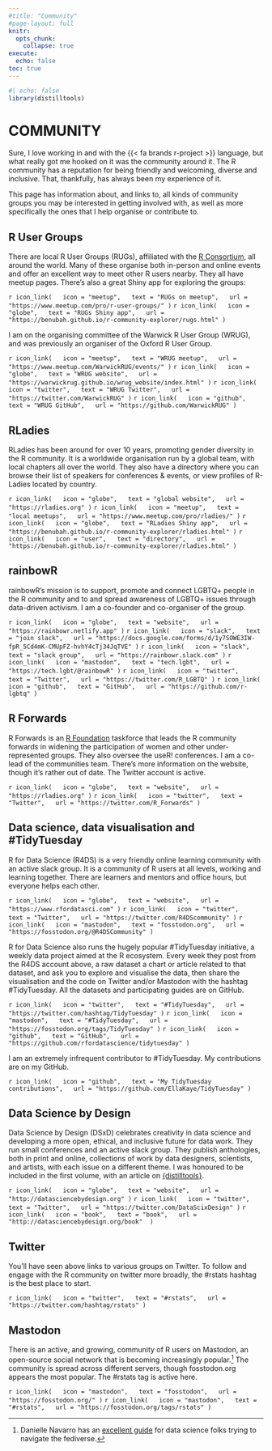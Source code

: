 ```yaml
---
#title: "Community"
#page-layout: full
knitr:
  opts_chunk: 
    collapse: true
execute: 
  echo: false
toc: true
---
```


```r
#| echo: false
library(distilltools)
```

# [COMMUNITY]{.third-color}

Sure, I love working in and with the {{< fa brands r-project >}} language, but what really got me hooked on it was the community around it. The R community has a reputation for being friendly and welcoming, diverse and inclusive. That, thankfully, has always been my experience of it.

This page has information about, and links to, all kinds of community groups you may be interested in getting involved with, as well as more specifically the ones that I help organise or contribute to.

## R User Groups

There are local R User Groups (RUGs), affiliated with the [R Consortium](https://www.r-consortium.org){target="_blank"}, all around the world. Many of these organise both in-person and online events and offer an excellent way to meet other R users nearby. They all have meetup pages. There's also a great Shiny app for exploring the groups:

`r icon_link(
  icon = "meetup",
  text = "RUGs on meetup",
  url = "https://www.meetup.com/pro/r-user-groups/"
)`
`r icon_link(
  icon = "globe",
  text = "RUGs Shiny app",
  url = "https://benubah.github.io/r-community-explorer/rugs.html"
)`

I am on the organising committee of the Warwick R User Group (WRUG), and was previously an organiser of the Oxford R User Group.

`r icon_link(
  icon = "meetup",
  text = "WRUG meetup",
  url = "https://www.meetup.com/WarwickRUG/events/"
)`
`r icon_link(
  icon = "globe",
  text = "WRUG website",
  url = "https://warwickrug.github.io/wrug_website/index.html"
)`
`r icon_link(
  icon = "twitter",
  text = "WRUG Twitter",
  url = "https://twitter.com/WarwickRUG"
)`
`r icon_link(
  icon = "github",
  text = "WRUG GitHub",
  url = "https://github.com/WarwickRUG"
)`

## RLadies

RLadies has been around for over 10 years, promoting gender diversity in the R community. It is a worldwide organisation run by a global team, with local chapters all over the world. They also have a directory where you can browse their list of speakers for conferences & events, or view profiles of R-Ladies located by country.

`r icon_link(
  icon = "globe",
  text = "global website",
  url = "https://rladies.org"
)`
`r icon_link(
  icon = "meetup",
  text = "local meetups",
  url = "https://www.meetup.com/pro/rladies/"
)`
`r icon_link(
  icon = "globe",
  text = "RLadies Shiny app",
  url = "https://benubah.github.io/r-community-explorer/rladies.html"
)`
`r icon_link(
  icon = "user",
  text = "directory",
  url = "https://benubah.github.io/r-community-explorer/rladies.html"
)`

## rainbowR

rainbowR's mission is to support, promote and connect LGBTQ+ people in the R community and to and spread awareness of LGBTQ+ issues through data-driven activism. I am a co-founder and co-organiser of the group.

`r icon_link(
  icon = "globe",
  text = "website",
  url = "https://rainbowr.netlify.app"
)`
`r icon_link(
  icon = "slack",
  text = "join slack",
  url = "https://docs.google.com/forms/d/1y7SOWE3IW-fpR_5Cd4mK-CMUpFZ-hvhY4cTj34JqTVE"
)`
`r icon_link(
  icon = "slack",
  text = "slack group",
  url = "https://rainbowr.slack.com"
)`
`r icon_link(
  icon = "mastodon",
  text = "tech.lgbt",
  url = "https://tech.lgbt/@rainbowR"
)`
`r icon_link(
  icon = "twitter",
  text = "Twitter",
  url = "https://twitter.com/R_LGBTQ"
)`
`r icon_link(
  icon = "github",
  text = "GitHub",
  url = "https://github.com/r-lgbtq"
)`

## R Forwards

R Forwards is an [R Foundation](https://www.r-project.org/foundation/){target="_blank"} taskforce that leads the R community forwards in widening the participation of women and other under-represented groups. They also oversee the useR! conferences. I am a co-lead of the communities team. There's more information on the website, though it's rather out of date. The Twitter account is active.

`r icon_link(
  icon = "globe",
  text = "website",
  url = "https://rladies.org"
)`
`r icon_link(
  icon = "twitter",
  text = "Twitter",
  url = "https://twitter.com/R_Forwards"
)`

## Data science, data visualisation and #TidyTuesday

R for Data Science (R4DS) is a very friendly online learning community with an active slack group. It is a community of R users at all levels, working and learning together. There are learners and mentors and office hours, but everyone helps each other. 

`r icon_link(
  icon = "globe",
  text = "website",
  url = "https://www.rfordatasci.com"
)`
`r icon_link(
  icon = "twitter",
  text = "Twitter",
  url = "https://twitter.com/R4DScommunity"
)`
`r icon_link(
  icon = "mastodon",
  text = "fosstodon.org",
  url = "https://fosstodon.org/@R4DSCommunity"
)`

R for Data Science also runs the hugely popular #TidyTuesday initiative, a weekly data project aimed at the R ecosystem. Every week they post from the R4DS account above, a raw dataset a chart or article related to that dataset, and ask you to explore and visualise the data, then share the visualisation and the code on Twitter and/or Mastodon with the hashtag #TidyTuesday. All the datasets and participating guides are on GitHub.

`r icon_link(
  icon = "twitter",
  text = "#TidyTuesday",
  url = "https://twitter.com/hashtag/TidyTuesday"
)`
`r icon_link(
  icon = "mastodon",
  text = "#TidyTuesday",
  url = "https://fosstodon.org/tags/TidyTuesday"
)`
`r icon_link(
  icon = "github",
  text = "GitHub",
  url = "https://github.com/rfordatascience/tidytuesday"
)`

I am an extremely infrequent contributor to #TidyTuesday. My contributions are on my GitHub.

`r icon_link(
  icon = "github",
  text = "My TidyTuesday contributions",
  url = "https://github.com/EllaKaye/TidyTuesday"
)`

## Data Science by Design

Data Science by Design (DSxD) celebrates creativity in data science and developing a more open, ethical, and inclusive future for data work. They run small conferences and an active slack group. They publish anthologies, both in print and online, collections of work by data designers, scientists, and artists, with each issue on a different theme. I was honoured to be included in the first volume, with an article on [{distilltools}](packages/distilltools/index.qmd).

`r icon_link(
  icon = "globe",
  text = "website",
  url = "http://datasciencebydesign.org"
)`
`r icon_link(
  icon = "twitter",
  text = "Twitter",
  url = "https://twitter.com/DataScixDesign"
)`
`r icon_link(
  icon = "book",
  text = "book",
  url = "http://datasciencebydesign.org/book" 
)`
<!-- ## Developer community -->

<!-- ## Community forums -->

## Twitter

You'll have seen above links to various groups on Twitter. To follow and engage with the R community on twitter more broadly, the #rstats hashtag is the best place to start.

`r icon_link(
  icon = "twitter",
  text = "#rstats",
  url = "https://twitter.com/hashtag/rstats"
)`

## Mastodon

There is an active, and growing, community of R users on Mastodon, an open-source social network that is becoming increasingly popular.^[Danielle Navarro has an [excellent guide](https://blog.djnavarro.net/posts/2022-11-03_what-i-know-about-mastodon/){target="_blank"} for data science folks trying to navigate the fediverse.] The community is spread across different servers, though fosstodon.org appears the most popular. The #rstats tag is active here.

`r icon_link(
  icon = "mastodon",
  text = "fosstodon",
  url = "https://fosstodon.org/"
)`
`r icon_link(
  icon = "mastodon",
  text = "#rstats",
  url = "https://fosstodon.org/tags/rstats"
)`




